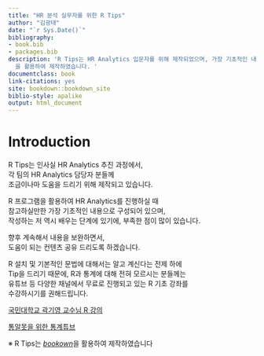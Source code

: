 ```yaml
--- 
title: "HR 분석 실무자를 위한 R Tips"
author: "김광태"
date: "`r Sys.Date()`"
bibliography:
- book.bib
- packages.bib
description: 'R Tips는 HR Analytics 입문자를 위해 제작되었으며, 가장 기초적인 내용으로 구성되었습니다. R Tips는 bookdown
  을 활용하여 제작하였습니다. '
documentclass: book
link-citations: yes
site: bookdown::bookdown_site
biblio-style: apalike
output: html_document
---
```


# Introduction {-}

R Tips는 인사실 HR Analytics 추진 과정에서,  
각 팀의 HR Analytics 담당자 분들께  
조금이나마 도움을 드리기 위해 제작되고 있습니다.  
  
  
R 프로그램을 활용하여 HR Analytics를 진행하실 때  
참고하실만한 가장 기초적인 내용으로 구성되어 있으며,  
작성하는 저 역시 배우는 단계에 있기에, 부족한 점이 많이 있습니다.  
  
  
향후 계속해서 내용을 보완하면서,  
도움이 되는 컨텐츠 공유 드리도록 하겠습니다.  
  
    
    
R 설치 및 기본적인 문법에 대해서는 알고 계신다는 전제 하에  
Tip을 드리기 때문에, R과 통계에 대해 전혀 모르시는 분들께는  
유튜브 등 다양한 채널에서 무료로 진행되고 있는 R 기초 강좌를  
수강하시기를 권해드립니다. 

[국민대학교 곽기영 교수님 R 강의](https://www.youtube.com/playlist?list=PLY0OaF78qqGA42e0rXqBWCcF_C9Ib-T1x)
  
  
  
[통알못을 위한 통계튜브](https://www.youtube.com/channel/UCnN2E8RCEuKi-WLBrd0Nu1A)





※ R Tips는 *[bookown](https://bookdown.org/)*을 활용하여 제작하였습니다